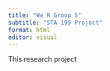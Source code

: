 ```yaml
---
title: "We R Group 5"
subtitle: "STA 199 Project"
format: html
editor: visual
---
```


This research project
